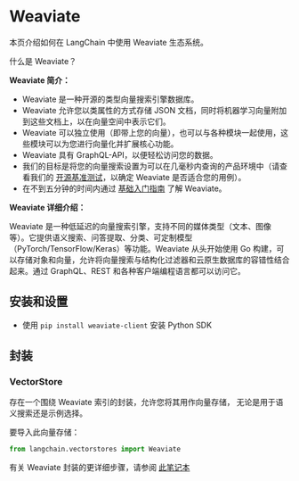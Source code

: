 # Weaviate

本页介绍如何在 LangChain 中使用 Weaviate 生态系统。

什么是 Weaviate？

**Weaviate 简介：**
- Weaviate 是一种开源的类型向量搜索引擎数据库。
- Weaviate 允许您以类属性的方式存储 JSON 文档，同时将机器学习向量附加到这些文档上，以在向量空间中表示它们。
- Weaviate 可以独立使用（即带上您的向量），也可以与各种模块一起使用，这些模块可以为您进行向量化并扩展核心功能。
- Weaviate 具有 GraphQL-API，以便轻松访问您的数据。
- 我们的目标是将您的向量搜索设置为可以在几毫秒内查询的产品环境中（请查看我们的 [开源基准测试](https://weaviate.io/developers/weaviate/current/benchmarks/)，以确定 Weaviate 是否适合您的用例）。
- 在不到五分钟的时间内通过 [基础入门指南](https://weaviate.io/developers/weaviate/current/core-knowledge/basics.html) 了解 Weaviate。

**Weaviate 详细介绍：**

Weaviate 是一种低延迟的向量搜索引擎，支持不同的媒体类型（文本、图像等）。它提供语义搜索、问答提取、分类、可定制模型（PyTorch/TensorFlow/Keras）等功能。Weaviate 从头开始使用 Go 构建，可以存储对象和向量，允许将向量搜索与结构化过滤器和云原生数据库的容错性结合起来。通过 GraphQL、REST 和各种客户端编程语言都可以访问它。

## 安装和设置
- 使用 `pip install weaviate-client` 安装 Python SDK
## 封装

### VectorStore

存在一个围绕 Weaviate 索引的封装，允许您将其用作向量存储，
无论是用于语义搜索还是示例选择。

要导入此向量存储：
```python
from langchain.vectorstores import Weaviate
```

有关 Weaviate 封装的更详细步骤，请参阅 [此笔记本](/docs/modules/data_connection/vectorstores/integrations/weaviate.html)

